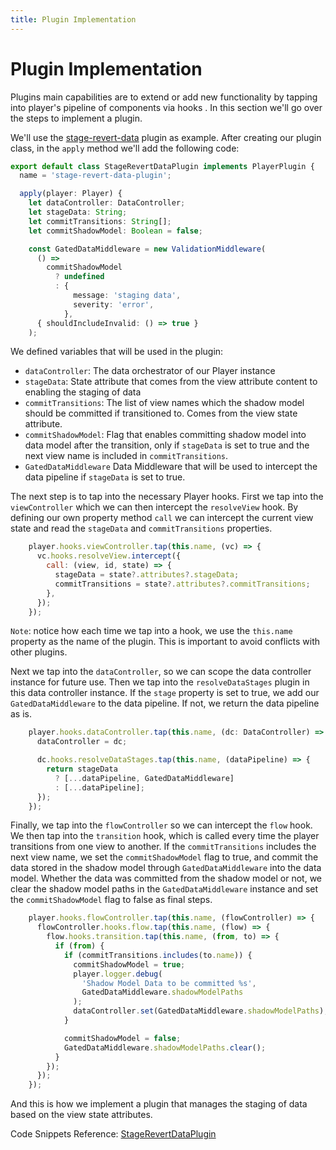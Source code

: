```yaml
---
title: Plugin Implementation
---
```


# Plugin Implementation

Plugins main capabilities are to extend or add new functionality by tapping into player's pipeline of components via hooks . In this section we'll go over the steps to implement a plugin.

We'll use the [stage-revert-data](./plugins/stage-revert-data) plugin as example. After creating our plugin class, in the `apply` method we'll add the following code:

```typescript
export default class StageRevertDataPlugin implements PlayerPlugin {
  name = 'stage-revert-data-plugin';

  apply(player: Player) {
    let dataController: DataController;
    let stageData: String;
    let commitTransitions: String[];
    let commitShadowModel: Boolean = false;

    const GatedDataMiddleware = new ValidationMiddleware(
      () =>
        commitShadowModel
          ? undefined
          : {
              message: 'staging data',
              severity: 'error',
            },
      { shouldIncludeInvalid: () => true }
    );
```
We defined variables that will be used in the plugin:
- `dataController`: The data orchestrator of our Player instance
- `stageData`: State attribute that comes from the view attribute content to enabling the staging of data
- `commitTransitions`: The list of view names which the shadow model should be committed if transitioned to. Comes from the view state attribute.
- `commitShadowModel`: Flag that enables committing shadow model into data model after the transition, only if `stageData` is set to true and the next view name is included in `commitTransitions`.
- `GatedDataMiddleware` Data Middleware that will be used to intercept the data pipeline if `stageData` is set to true.

The next step is to tap into the necessary Player hooks. First we tap into the `viewController` which we can then intercept the `resolveView` hook. By defining our own property method `call` we can intercept the current view state and read the `stageData` and `commitTransitions` properties.

```javascript
    player.hooks.viewController.tap(this.name, (vc) => {
      vc.hooks.resolveView.intercept({
        call: (view, id, state) => {
          stageData = state?.attributes?.stageData;
          commitTransitions = state?.attributes?.commitTransitions;
        },
      });
    });
```
`Note`: notice how each time we tap into a hook, we use the `this.name` property as the name of the plugin. This is important to avoid conflicts with other plugins.

Next we tap into the `dataController`, so we can scope the data controller instance for future use. Then we tap into the `resolveDataStages` plugin in this data controller instance. If the `stage` property is set to true, we add our `GatedDataMiddleware` to the data pipeline. If not, we return the data pipeline as is.

```javascript
    player.hooks.dataController.tap(this.name, (dc: DataController) => {
      dataController = dc;

      dc.hooks.resolveDataStages.tap(this.name, (dataPipeline) => {
        return stageData
          ? [...dataPipeline, GatedDataMiddleware]
          : [...dataPipeline];
      });
    });
```
Finally, we tap into the `flowController` so we can intercept the `flow` hook. We then tap into the `transition` hook, which is called every time the player transitions from one view to another. If the `commitTransitions` includes the next view name, we set the `commitShadowModel` flag to true, and commit the data stored in the shadow model through `GatedDataMiddleware` into the data model. Whether the data was committed from the shadow model or not, we clear the shadow model paths in the `GatedDataMiddleware` instance and set the `commitShadowModel` flag to false as final steps.

```javascript
    player.hooks.flowController.tap(this.name, (flowController) => {
      flowController.hooks.flow.tap(this.name, (flow) => {
        flow.hooks.transition.tap(this.name, (from, to) => {
          if (from) {
            if (commitTransitions.includes(to.name)) {
              commitShadowModel = true;
              player.logger.debug(
                'Shadow Model Data to be committed %s',
                GatedDataMiddleware.shadowModelPaths
              );
              dataController.set(GatedDataMiddleware.shadowModelPaths);
            }

            commitShadowModel = false;
            GatedDataMiddleware.shadowModelPaths.clear();
          }
        });
      });
    });
```

And this is how we implement a plugin that manages the staging of data based on the view state attributes.

Code Snippets Reference: [StageRevertDataPlugin](https://github.com/player-ui/player/blob/main/plugins/stage-revert-data/core/src/index.ts)